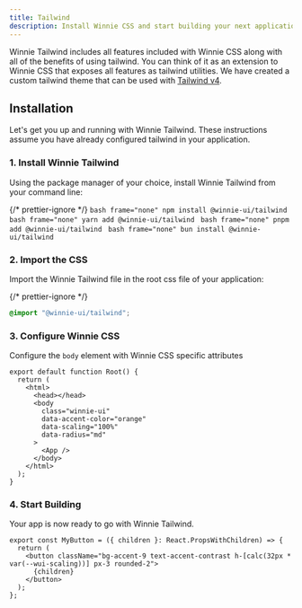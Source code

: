 ```yaml
---
title: Tailwind
description: Install Winnie CSS and start building your next application with tailwind.
---
```



Winnie Tailwind includes all features included with Winnie CSS along with all of the benefits of using tailwind. You can think of it as an extension to Winnie CSS that exposes all features as tailwind utilities. We have created a custom tailwind theme that can be used with [Tailwind v4](https://tailwindcss.com/blog/tailwindcss-v4-alpha).

## Installation

Let's get you up and running with Winnie Tailwind. These instructions assume you have already configured tailwind in your application.

### 1. Install Winnie Tailwind

Using the package manager of your choice, install Winnie Tailwind from your command line:

{/* prettier-ignore */}
<Tabs>
  <TabItem label="npm">
    ```bash frame="none"
    npm install @winnie-ui/tailwind
    ```
  </TabItem>
  <TabItem label="yarn">
    ```bash frame="none"
    yarn add @winnie-ui/tailwind
    ```
  </TabItem>
  <TabItem label="pnpm">
    ```bash frame="none"
    pnpm add @winnie-ui/tailwind
    ```
  </TabItem>
  <TabItem label="bun">
    ```bash frame="none"
    bun install @winnie-ui/tailwind
    ```
  </TabItem>
</Tabs>

### 2. Import the CSS

Import the Winnie Tailwind file in the root css file of your application:

{/* prettier-ignore */}
```css title="global.css"
@import "@winnie-ui/tailwind";
```

### 3. Configure Winnie CSS

Configure the `body` element with Winnie CSS specific attributes

```tsx title="root.tsx" {6-9}
export default function Root() {
  return (
    <html>
      <head></head>
      <body
        class="winnie-ui"
        data-accent-color="orange"
        data-scaling="100%"
        data-radius="md"
      >
        <App />
      </body>
    </html>
  );
}
```

### 4. Start Building

Your app is now ready to go with Winnie Tailwind.

```tsx title="button.tsx"
export const MyButton = ({ children }: React.PropsWithChildren) => {
  return (
    <button className="bg-accent-9 text-accent-contrast h-[calc(32px * var(--wui-scaling))] px-3 rounded-2">
      {children}
    </button>
  );
};
```
